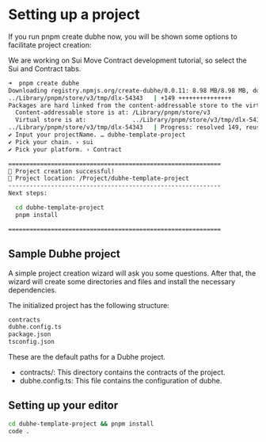 # Setting up a project

If you run pnpm create dubhe now, you will be shown some options to facilitate project creation:

We are working on Sui Move Contract development tutorial, so select the Sui and Contract tabs.

```bash copy
➜  pnpm create dubhe
Downloading registry.npmjs.org/create-dubhe/0.0.11: 8.98 MB/8.98 MB, done
../Library/pnpm/store/v3/tmp/dlx-54343   | +149 +++++++++++++++
Packages are hard linked from the content-addressable store to the virtual store.
  Content-addressable store is at: /Library/pnpm/store/v3
  Virtual store is at:             ../Library/pnpm/store/v3/tmp/dlx-54343/node_modules/.pnpm
../Library/pnpm/store/v3/tmp/dlx-54343   | Progress: resolved 149, reused 146, downloaded 3, added 149, done
✔ Input your projectName. … dubhe-template-project
✔ Pick your chain. › sui
✔ Pick your platform. › Contract

============================================================
🎉 Project creation successful!
📁 Project location: /Project/dubhe-template-project
------------------------------------------------------------
Next steps:

  cd dubhe-template-project
  pnpm install

============================================================
```
## Sample Dubhe project
A simple project creation wizard will ask you some questions. After that, the wizard will create some directories and files and install the necessary dependencies.

The initialized project has the following structure:

```bash
contracts
dubhe.config.ts
package.json
tsconfig.json
```
These are the default paths for a Dubhe project.
- contracts/: This directory contains the contracts of the project.
- dubhe.config.ts: This file contains the configuration of dubhe.

## Setting up your editor
```bash
cd dubhe-template-project && pnpm install
code .
```
